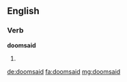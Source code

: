==English==

===Verb===
'''doomsaid'''

# {{en-past of|doomsay}}

[[de:doomsaid]]
[[fa:doomsaid]]
[[mg:doomsaid]]